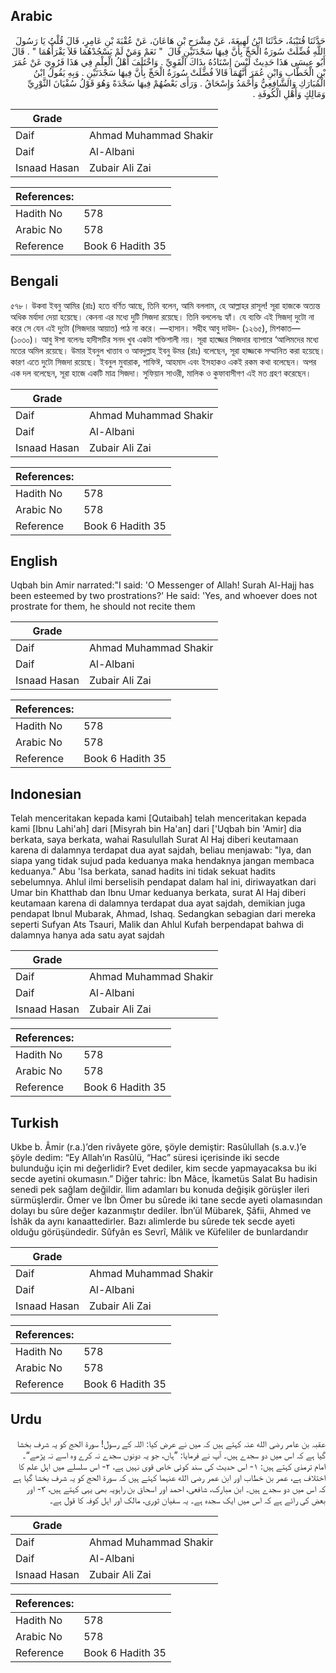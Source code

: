 ## Arabic


<div dir="rtl" lang="ar" style={{fontSize:'larger',backgroundColor:'#f8f9fa',padding:20}}>
حَدَّثَنَا قُتَيْبَةُ، حَدَّثَنَا ابْنُ لَهِيعَةَ، عَنْ مِشْرَحِ بْنِ هَاعَانَ، عَنْ عُقْبَةَ بْنِ عَامِرٍ، قَالَ قُلْتُ يَا رَسُولَ اللَّهِ فُضِّلَتْ سُورَةُ الْحَجِّ بِأَنَّ فِيهَا سَجْدَتَيْنِ قَالَ ‏ "‏ نَعَمْ وَمَنْ لَمْ يَسْجُدْهُمَا فَلاَ يَقْرَأْهُمَا ‏"‏ ‏.‏ قَالَ أَبُو عِيسَى هَذَا حَدِيثٌ لَيْسَ إِسْنَادُهُ بِذَاكَ الْقَوِيِّ ‏.‏ وَاخْتَلَفَ أَهْلُ الْعِلْمِ فِي هَذَا فَرُوِيَ عَنْ عُمَرَ بْنِ الْخَطَّابِ وَابْنِ عُمَرَ أَنَّهُمَا قَالاَ فُضِّلَتْ سُورَةُ الْحَجِّ بِأَنَّ فِيهَا سَجْدَتَيْنِ ‏.‏ وَبِهِ يَقُولُ ابْنُ الْمُبَارَكِ وَالشَّافِعِيُّ وَأَحْمَدُ وَإِسْحَاقُ ‏.‏ وَرَأَى بَعْضُهُمْ فِيهَا سَجْدَةً وَهُوَ قَوْلُ سُفْيَانَ الثَّوْرِيِّ وَمَالِكٍ وَأَهْلِ الْكُوفَةِ ‏.‏
</div>
<div style={{backgroundColor:'#f8f9fa',padding:20, marginBottom: 10}}><table> <thead> <tr> <th>Grade</th> <th></th> </tr> </thead> <tbody> <tr><td>Daif</td><td>Ahmad Muhammad Shakir</td></tr><tr><td>Daif</td><td>Al-Albani</td></tr><tr><td>Isnaad Hasan</td><td>Zubair Ali Zai</td></tr></tbody></table><table> <thead> <tr> <th>References:</th> <th></th> </tr> </thead> <tbody><tr><td>Hadith No</td><td>578</td></tr><tr><td>Arabic No</td><td>578</td></tr><tr><td>Reference</td><td>Book 6 Hadith 35</td></tr></tbody></table></div>

## Bengali


<div dir="ltr" lang="bn" style={{fontSize:'larger',backgroundColor:'#f8f9fa',padding:20}}>
৫৭৮। উকবা ইবনু আমির (রাঃ) হতে বর্ণিত আছে, তিনি বলেন, আমি বললাম, হে আল্লাহর রাসূল! সূরা হাজকে অত্যন্ত অধিক মর্যাদা দেয়া হয়েছে। কেননা এর মধ্যে দুটি সিজদা রয়েছে। তিনি বললেনঃ হ্যাঁ। যে ব্যক্তি এই সিজদা্ দুটো না করে সে যেন এই দুটো (সিজদার আয়াত) পাঠ না করে। —হাসান। সহীহ আবু দাউদ- (১২৬৫), মিশকাত— (১০৩০)। আবু ঈসা বলেনঃ হাদীসটির সনদ খুব একটা শক্তিশালী নয়। সূরা হাজ্জের সিজদার ব্যাপারে ‘আলিমদের মধ্যে মতের অমিল রয়েছে। উমার ইবনুল খাত্তাব ও আবদুল্লাহ ইবনু উমর (রাঃ) বলেছেন, সূরা হাজ্জকে সম্মানিত করা হয়েছে। কারণ এতে দুটো সিজদা রয়েছে। ইবনুল মুবারাক, শাফিঈ, আহমাদ এবং ইসহাকও একই রকম কথা বলেছেন। অপর এক দল বলেছেন, সূরা হাজে একটি মাত্র সিজদা। সুফিয়ান সাওরী, মালিক ও কুফাবাসীগণ এই মত গ্রহণ করেছেন।
</div>
<div style={{backgroundColor:'#f8f9fa',padding:20, marginBottom: 10}}><table> <thead> <tr> <th>Grade</th> <th></th> </tr> </thead> <tbody> <tr><td>Daif</td><td>Ahmad Muhammad Shakir</td></tr><tr><td>Daif</td><td>Al-Albani</td></tr><tr><td>Isnaad Hasan</td><td>Zubair Ali Zai</td></tr></tbody></table><table> <thead> <tr> <th>References:</th> <th></th> </tr> </thead> <tbody><tr><td>Hadith No</td><td>578</td></tr><tr><td>Arabic No</td><td>578</td></tr><tr><td>Reference</td><td>Book 6 Hadith 35</td></tr></tbody></table></div>

## English


<div dir="ltr" lang="en" style={{fontSize:'larger',backgroundColor:'#f8f9fa',padding:20}}>
Uqbah bin Amir narrated:"I said: 'O Messenger of Allah! Surah Al-Hajj has been esteemed by two prostrations?' He said: 'Yes, and whoever does not prostrate for them, he should not recite them
</div>
<div style={{backgroundColor:'#f8f9fa',padding:20, marginBottom: 10}}><table> <thead> <tr> <th>Grade</th> <th></th> </tr> </thead> <tbody> <tr><td>Daif</td><td>Ahmad Muhammad Shakir</td></tr><tr><td>Daif</td><td>Al-Albani</td></tr><tr><td>Isnaad Hasan</td><td>Zubair Ali Zai</td></tr></tbody></table><table> <thead> <tr> <th>References:</th> <th></th> </tr> </thead> <tbody><tr><td>Hadith No</td><td>578</td></tr><tr><td>Arabic No</td><td>578</td></tr><tr><td>Reference</td><td>Book 6 Hadith 35</td></tr></tbody></table></div>

## Indonesian


<div dir="ltr" lang="id" style={{fontSize:'larger',backgroundColor:'#f8f9fa',padding:20}}>
Telah menceritakan kepada kami [Qutaibah] telah menceritakan kepada kami [Ibnu Lahi'ah] dari [Misyrah bin Ha'an] dari ['Uqbah bin 'Amir] dia berkata, saya berkata, wahai Rasulullah Surat Al Haj diberi keutamaan karena di dalamnya terdapat dua ayat sajdah, beliau menjawab: "Iya, dan siapa yang tidak sujud pada keduanya maka hendaknya jangan membaca keduanya." Abu 'Isa berkata, sanad hadits ini tidak sekuat hadits sebelumnya. Ahlul ilmi berselisih pendapat dalam hal ini, diriwayatkan dari Umar bin Khatthab dan Ibnu Umar keduanya berkata, surat Al Haj diberi keutamaan karena di dalamnya terdapat dua ayat sajdah, demikian juga pendapat Ibnul Mubarak, Ahmad, Ishaq. Sedangkan sebagian dari mereka seperti Sufyan Ats Tsauri, Malik dan Ahlul Kufah berpendapat bahwa di dalamnya hanya ada satu ayat sajdah
</div>
<div style={{backgroundColor:'#f8f9fa',padding:20, marginBottom: 10}}><table> <thead> <tr> <th>Grade</th> <th></th> </tr> </thead> <tbody> <tr><td>Daif</td><td>Ahmad Muhammad Shakir</td></tr><tr><td>Daif</td><td>Al-Albani</td></tr><tr><td>Isnaad Hasan</td><td>Zubair Ali Zai</td></tr></tbody></table><table> <thead> <tr> <th>References:</th> <th></th> </tr> </thead> <tbody><tr><td>Hadith No</td><td>578</td></tr><tr><td>Arabic No</td><td>578</td></tr><tr><td>Reference</td><td>Book 6 Hadith 35</td></tr></tbody></table></div>

## Turkish


<div dir="ltr" lang="tr" style={{fontSize:'larger',backgroundColor:'#f8f9fa',padding:20}}>
Ukbe b. Âmir (r.a.)’den rivâyete göre, şöyle demiştir: Rasûlullah (s.a.v.)’e şöyle dedim: “Ey Allah’ın Rasûlü, “Hac” süresi içerisinde iki secde bulunduğu için mi değerlidir? Evet dediler, kim secde yapmayacaksa bu iki secde ayetini okumasın.” Diğer tahric: İbn Mâce, İkametüs Salat Bu hadisin senedi pek sağlam değildir. İlim adamları bu konuda değişik görüşler ileri sürmüşlerdir. Ömer ve İbn Ömer bu sûrede iki tane secde ayeti olamasından dolayı bu sûre değer kazanmıştır dediler. İbn’ül Mübarek, Şâfii, Ahmed ve İshâk da aynı kanaattedirler. Bazı alimlerde bu sûrede tek secde ayeti olduğu görüşündedir. Sûfyân es Sevrî, Mâlik ve Küfeliler de bunlardandır
</div>
<div style={{backgroundColor:'#f8f9fa',padding:20, marginBottom: 10}}><table> <thead> <tr> <th>Grade</th> <th></th> </tr> </thead> <tbody> <tr><td>Daif</td><td>Ahmad Muhammad Shakir</td></tr><tr><td>Daif</td><td>Al-Albani</td></tr><tr><td>Isnaad Hasan</td><td>Zubair Ali Zai</td></tr></tbody></table><table> <thead> <tr> <th>References:</th> <th></th> </tr> </thead> <tbody><tr><td>Hadith No</td><td>578</td></tr><tr><td>Arabic No</td><td>578</td></tr><tr><td>Reference</td><td>Book 6 Hadith 35</td></tr></tbody></table></div>

## Urdu


<div dir="rtl" lang="ur" style={{fontSize:'larger',backgroundColor:'#f8f9fa',padding:20}}>
عقبہ بن عامر رضی الله عنہ کہتے ہیں کہ میں نے عرض کیا: اللہ کے رسول! سورۃ الحج کو یہ شرف بخشا گیا ہے کہ اس میں دو سجدے ہیں۔ آپ نے فرمایا: ”ہاں، جو یہ دونوں سجدے نہ کرے وہ اسے نہ پڑھے“۔ امام ترمذی کہتے ہیں: ۱- اس حدیث کی سند کوئی خاص قوی نہیں ہے، ۲- اس سلسلے میں اہل علم کا اختلاف ہے، عمر بن خطاب اور ابن عمر رضی الله عنہما کہتے ہیں کہ سورۃ الحج کو یہ شرف بخشا گیا ہے کہ اس میں دو سجدے ہیں۔ ابن مبارک، شافعی، احمد اور اسحاق بن راہویہ بھی یہی کہتے ہیں، ۳- اور بعض کی رائے ہے کہ اس میں ایک سجدہ ہے۔ یہ سفیان ثوری، مالک اور اہل کوفہ کا قول ہے۔
</div>
<div style={{backgroundColor:'#f8f9fa',padding:20, marginBottom: 10}}><table> <thead> <tr> <th>Grade</th> <th></th> </tr> </thead> <tbody> <tr><td>Daif</td><td>Ahmad Muhammad Shakir</td></tr><tr><td>Daif</td><td>Al-Albani</td></tr><tr><td>Isnaad Hasan</td><td>Zubair Ali Zai</td></tr></tbody></table><table> <thead> <tr> <th>References:</th> <th></th> </tr> </thead> <tbody><tr><td>Hadith No</td><td>578</td></tr><tr><td>Arabic No</td><td>578</td></tr><tr><td>Reference</td><td>Book 6 Hadith 35</td></tr></tbody></table></div>